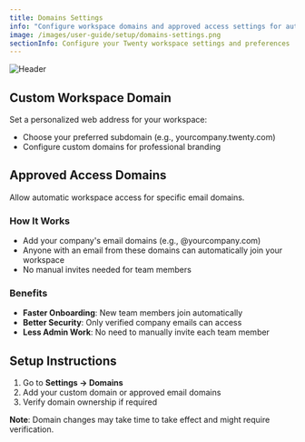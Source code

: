 ```yaml
---
title: Domains Settings
info: "Configure workspace domains and approved access settings for automatic user sign up."
image: /images/user-guide/setup/domains-settings.png
sectionInfo: Configure your Twenty workspace settings and preferences
---
```

<Frame>
  <img src="/images/user-guide/setup/domains-settings.png" alt="Header" />
</Frame>

## Custom Workspace Domain

Set a personalized web address for your workspace:
- Choose your preferred subdomain (e.g., yourcompany.twenty.com)
- Configure custom domains for professional branding

## Approved Access Domains

Allow automatic workspace access for specific email domains.

### How It Works
- Add your company's email domains (e.g., @yourcompany.com)
- Anyone with an email from these domains can automatically join your workspace
- No manual invites needed for team members

### Benefits
- **Faster Onboarding**: New team members join automatically
- **Better Security**: Only verified company emails can access
- **Less Admin Work**: No need to manually invite each team member

## Setup Instructions

1. Go to **Settings → Domains**
2. Add your custom domain or approved email domains
3. Verify domain ownership if required

**Note**: Domain changes may take time to take effect and might require verification.



